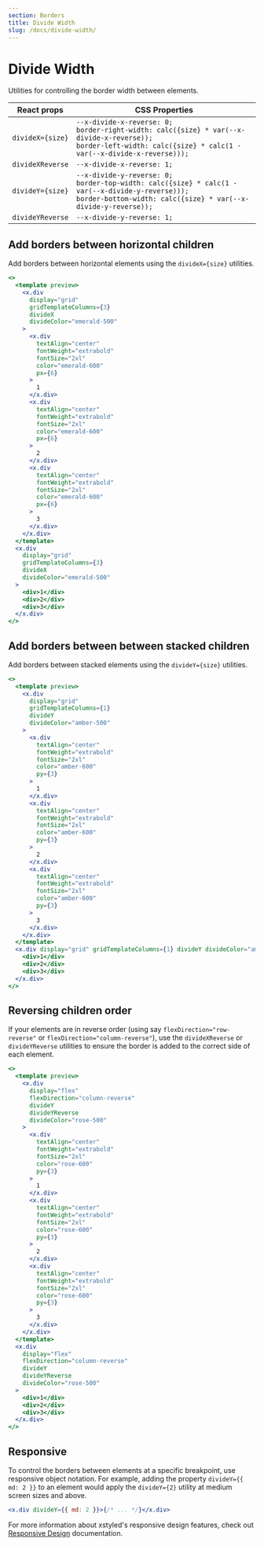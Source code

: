 ```yaml
---
section: Borders
title: Divide Width
slug: /docs/divide-width/
---
```


# Divide Width

Utilities for controlling the border width between elements.

<carbon-ad />

| React props      | CSS Properties                                                                                                                                                                |
| ---------------- | ----------------------------------------------------------------------------------------------------------------------------------------------------------------------------- |
| `divideX={size}` | `--x-divide-x-reverse: 0;`<br />`border-right-width: calc({size} * var(--x-divide-x-reverse));`<br />`border-left-width: calc({size} * calc(1 - var(--x-divide-x-reverse)));` |
| `divideXReverse` | `--x-divide-x-reverse: 1;`                                                                                                                                                    |
| `divideY={size}` | `--x-divide-y-reverse: 0;`<br />`border-top-width: calc({size} * calc(1 - var(--x-divide-y-reverse)));`<br />`border-bottom-width: calc({size} * var(--x-divide-y-reverse));` |
| `divideYReverse` | `--x-divide-y-reverse: 1;`                                                                                                                                                    |

## Add borders between horizontal children

Add borders between horizontal elements using the `divideX={size}` utilities.

```jsx preview color=emerald
<>
  <template preview>
    <x.div
      display="grid"
      gridTemplateColumns={3}
      divideX
      divideColor="emerald-500"
    >
      <x.div
        textAlign="center"
        fontWeight="extrabold"
        fontSize="2xl"
        color="emerald-600"
        px={6}
      >
        1
      </x.div>
      <x.div
        textAlign="center"
        fontWeight="extrabold"
        fontSize="2xl"
        color="emerald-600"
        px={6}
      >
        2
      </x.div>
      <x.div
        textAlign="center"
        fontWeight="extrabold"
        fontSize="2xl"
        color="emerald-600"
        px={6}
      >
        3
      </x.div>
    </x.div>
  </template>
  <x.div
    display="grid"
    gridTemplateColumns={3}
    divideX
    divideColor="emerald-500"
  >
    <div>1</div>
    <div>2</div>
    <div>3</div>
  </x.div>
</>
```

## Add borders between between stacked children

Add borders between stacked elements using the `divideY={size}` utilities.

```jsx preview color=amber
<>
  <template preview>
    <x.div
      display="grid"
      gridTemplateColumns={1}
      divideY
      divideColor="amber-500"
    >
      <x.div
        textAlign="center"
        fontWeight="extrabold"
        fontSize="2xl"
        color="amber-600"
        py={3}
      >
        1
      </x.div>
      <x.div
        textAlign="center"
        fontWeight="extrabold"
        fontSize="2xl"
        color="amber-600"
        py={3}
      >
        2
      </x.div>
      <x.div
        textAlign="center"
        fontWeight="extrabold"
        fontSize="2xl"
        color="amber-600"
        py={3}
      >
        3
      </x.div>
    </x.div>
  </template>
  <x.div display="grid" gridTemplateColumns={1} divideY divideColor="amber-500">
    <div>1</div>
    <div>2</div>
    <div>3</div>
  </x.div>
</>
```

## Reversing children order

If your elements are in reverse order (using say `flexDirection="row-reverse"` or `flexDirection="column-reverse"`), use the `divideXReverse` or `divideYReverse` utilities to ensure the border is added to the correct side of each element.

```jsx preview color=rose
<>
  <template preview>
    <x.div
      display="flex"
      flexDirection="column-reverse"
      divideY
      divideYReverse
      divideColor="rose-500"
    >
      <x.div
        textAlign="center"
        fontWeight="extrabold"
        fontSize="2xl"
        color="rose-600"
        py={3}
      >
        1
      </x.div>
      <x.div
        textAlign="center"
        fontWeight="extrabold"
        fontSize="2xl"
        color="rose-600"
        py={3}
      >
        2
      </x.div>
      <x.div
        textAlign="center"
        fontWeight="extrabold"
        fontSize="2xl"
        color="rose-600"
        py={3}
      >
        3
      </x.div>
    </x.div>
  </template>
  <x.div
    display="flex"
    flexDirection="column-reverse"
    divideY
    divideYReverse
    divideColor="rose-500"
  >
    <div>1</div>
    <div>2</div>
    <div>3</div>
  </x.div>
</>
```

## Responsive

To control the borders between elements at a specific breakpoint, use responsive object notation. For example, adding the property `divideY={{ md: 2 }}` to an element would apply the `divideY={2}` utility at medium screen sizes and above.

```jsx
<x.div divideY={{ md: 2 }}>{/* ... */}</x.div>
```

For more information about xstyled's responsive design features, check out [Responsive Design](/docs/responsive-design/) documentation.
